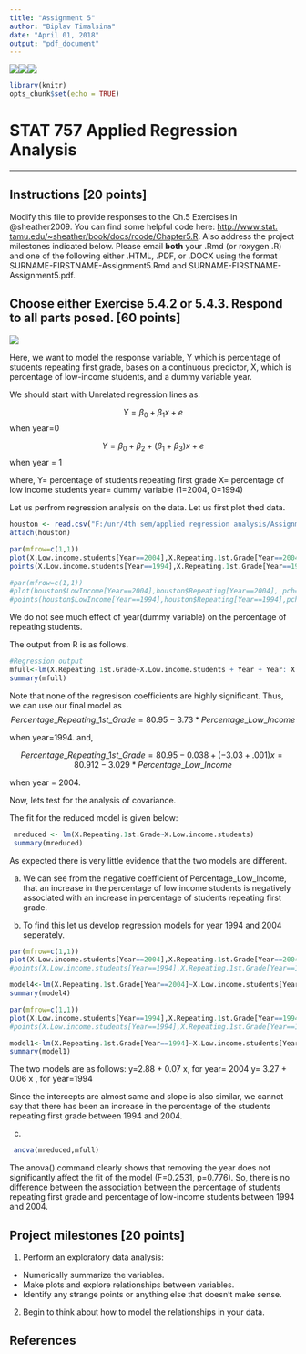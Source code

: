 ---
title: "Assignment 5"
author: "Biplav Timalsina"
date: "April 01, 2018"
output: "pdf_document"
---
  
  
  
  \vspace{40pt}


![](F:/unr/shift1.png)![](F:/unr/shift1.png)![](F:/unr/logo1.png)


```{r setup, include=FALSE}
library(knitr)
opts_chunk$set(echo = TRUE)

```


\vspace{175pt}



# \hspace{90pt} STAT 757 Applied Regression Analysis

---
  
  \vspace{132pt}
\vspace{10pt}
\vspace{10pt}

\vspace{10pt}
\vspace{10pt}
\vspace{5pt}


## Instructions [20 points]

Modify this file to provide responses to the Ch.5 Exercises in @sheather2009. You can find some helpful code here: [http://www.stat.
tamu.edu/~sheather/book/docs/rcode/Chapter5.R](http://www.stat.tamu.edu/~sheather/book/docs/rcode/Chapter5.R). Also address the project milestones indicated below. Please email **both** your .Rmd (or roxygen .R) and one of the following either .HTML, .PDF, or .DOCX using the format SURNAME-FIRSTNAME-Assignment5.Rmd and SURNAME-FIRSTNAME-Assignment5.pdf.

## Choose either Exercise 5.4.2 or 5.4.3. Respond to all parts posed. [60 points] 


![](F:/unr/c13.png)

Here, we want to model the response variable, Y which is percentage of students repeating first grade, bases on a continuous predictor, X, which is percentage of low-income students, and a dummy variable year.

We should start with Unrelated regression lines as:

$$ Y = \beta_0 + \beta_1 x + e $$ when year=0 


$$ Y= \beta_0 + \beta_2 + (\beta_1 + \beta_3)x + e $$ when year = 1

where,
Y= percentage of students repeating first grade
X= percentage of low income students
year= dummy variable (1=2004, 0=1994)

Let us perfrom regression analysis on the data. Let us first plot thed data. 
```{r}

houston <- read.csv("F:/unr/4th sem/applied regression analysis/Assignments/HW5/HoustonChronicle.csv",header=TRUE)
attach(houston)

par(mfrow=c(1,1))
plot(X.Low.income.students[Year==2004],X.Repeating.1st.Grade[Year==2004],pch=c("2"),col=c("black"),ylab="X.Repeating.1st.Grade",xlab="Percentage Low income students")
points(X.Low.income.students[Year==1994],X.Repeating.1st.Grade[Year==1994],pch=c("1"),col=c("red"))

#par(mfrow=c(1,1))
#plot(houston$LowIncome[Year==2004],houston$Repeating[Year==2004], pch=c("2"),col=c("black"),ylab="Repeating 1st Grade",xlab="Percentage Low income students")
#points(houston$LowIncome[Year==1994],houston$Repeating[Year==1994],pch=c("1"),col=c("red"))

```
We do not see much effect of year(dummy variable) on the percentage of repeating students. 



The output from R is as follows.

```{r}
#Regression output 
mfull<-lm(X.Repeating.1st.Grade~X.Low.income.students + Year + Year: X.Low.income.students)
summary(mfull)

```

Note that none of the regresison coefficients are highly significant.
Thus, we can use our final model as
$$ Percentage\_Repeating\_1st\_Grade = 80.95 -3.73 * Percentage\_Low\_Income $$ 

when year=1994.
and, 

$$ Percentage\_Repeating\_1st\_Grade= 80.95-0.038  + (-3.03+.001)x = 80.912 -3.029 * Percentage\_Low\_Income $$

 when year = 2004.
 
 
 Now, lets test for the analysis of covariance.
 
 The fit for the reduced model is given below:
 
```{r}
 mreduced <- lm(X.Repeating.1st.Grade~X.Low.income.students)
 summary(mreduced)

```



As expected there is very little evidence that the two models are different.


a) We can see from the negative coefficient of Percentage_Low_Income, that an increase in the percentage of low income students is negatively associated with an increase in percentage of students repeating first grade.

b) To find this let us develop regression models for year 1994 and 2004 seperately.
```{r}
par(mfrow=c(1,1))
plot(X.Low.income.students[Year==2004],X.Repeating.1st.Grade[Year==2004],pch=c("2"),col=c("red"),ylab="X.Repeating.1st.Grade",xlab="Percentage Low income students")
#points(X.Low.income.students[Year==1994],X.Repeating.1st.Grade[Year==1994],pch=c("1"),col=c("red"))

model4<-lm(X.Repeating.1st.Grade[Year==2004]~X.Low.income.students[Year==2004])
summary(model4)

par(mfrow=c(1,1))
plot(X.Low.income.students[Year==1994],X.Repeating.1st.Grade[Year==1994],pch=c("1"),col=c("black"),ylab="X.Repeating.1st.Grade",xlab="Percentage Low income students")
#points(X.Low.income.students[Year==1994],X.Repeating.1st.Grade[Year==1994],pch=c("1"),col=c("red"))

model1<-lm(X.Repeating.1st.Grade[Year==1994]~X.Low.income.students[Year==1994])
summary(model1)


```
The two models are as follows:
y=2.88 + 0.07 x, for year= 2004
y= 3.27 + 0.06 x , for year=1994

Since the intercepts are almost same and slope is also similar, we cannot say that there has been an increase in the percentage of the students repeating first grade between 1994 and 2004.




c)
```{r}
 anova(mreduced,mfull)

```

The anova() command clearly shows that removing the year does not significantly affect the fit of the model (F=0.2531, p=0.776). So, there is no difference between the association between the percentage of students repeating first grade and percentage of low-income students between 1994 and 2004.

 

## Project milestones [20 points]

1. Perform an exploratory data analysis:
 * Numerically summarize the variables.
 * Make plots and explore relationships between variables.
 * Identify any strange points or anything else that doesn't make sense.
2. Begin to think about how to model the relationships in your data.

## References
